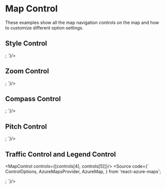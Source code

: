 

<Meta title="Basic Usage/Map Control" />

# Map Control
These examples show all the map navigation controls on the map and how to customize different option settings.

## Style Control


<MapControl controls={[controls[0]]}/>
<Source code={`
  ControlOptions,
  AzureMapsProvider,
  AzureMap,
} from 'react-azure-maps';

<AzureMapsProvider>
  <AzureMap
    options={your_options}
    controls={[
      {
        controlName: 'StyleControl',
        controlOptions: { mapStyles: 'all' },
        options: { position: 'top-right' } as ControlOptions,
      },
    ]}
  />
</AzureMapsProvider>;
`}/>

## Zoom Control

<MapControl controls={[controls[1]]}/>
<Source code={`
  ControlOptions,
  AzureMapsProvider,
  AzureMap,
} from 'react-azure-maps';

<AzureMapsProvider>
  <AzureMap
    options={your_options}
    controls={[
      {
          controlName: 'ZoomControl',
          options: { position: 'top-right' } as ControlOptions,
      },
    ]}
  />
</AzureMapsProvider>;
`}/>

## Compass Control

<MapControl controls={[controls[2]]}/>
<Source code={`
  ControlOptions,
  AzureMapsProvider,
  AzureMap,
} from 'react-azure-maps';

<AzureMapsProvider>
  <AzureMap
    options={your_options}
    controls={[
      {
          controlName: 'CompassControl',
          controlOptions: { rotationDegreesDelta: 10, style: 'dark' },
          options: { position: 'bottom-right' } as ControlOptions,
      },
    ]}
  />
</AzureMapsProvider>;
`}/>

## Pitch Control

<MapControl controls={[controls[3]]}/>
<Source code={`
  ControlOptions,
  AzureMapsProvider,
  AzureMap,
} from 'react-azure-maps';

<AzureMapsProvider>
  <AzureMap
    options={your_options}
    controls={[
      {
          controlName: 'PitchControl',
          controlOptions: { pitchDegreesDelta: 10 },
          options: { position: 'bottom-right' } as ControlOptions,
      },
    ]}
  />
</AzureMapsProvider>;
`}/>

## Traffic Control and Legend Control

<MapControl controls={[controls[4], controls[5]]}/>
<Source code={`
  ControlOptions,
  AzureMapsProvider,
  AzureMap,
} from 'react-azure-maps';

<AzureMapsProvider>
  <AzureMap
    options={your_options}
    controls={[
      {
          controlName: 'TrafficControl',
          controlOptions: { incidents: true },
          options: { position: 'top-left' } as ControlOptions,
      },
      {
          controlName: 'TrafficLegendControl',
          controlOptions: {},
          options: { position: 'bottom-left' } as ControlOptions,
      },
    ]}
  />
</AzureMapsProvider>;
`}/>